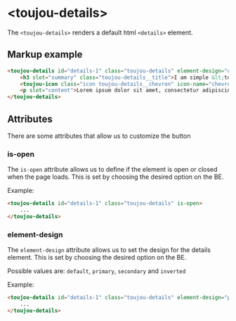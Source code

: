 # &lt;toujou-details&gt;
The `<toujou-details>` renders a default html `<details>` element.

## Markup example
```html
<toujou-details id="details-1" class="toujou-details" element-design="default">
    <h3 slot="summary" class="toujou-details__title">I am simple &lt;toujou-details&gt; element</h3>
    <toujou-icon class="icon toujou-details__chevron" icon-name="chevron-down" slot="chevron"></toujou-icon>
    <p slot="content">Lorem ipsum dolor sit amet, consectetur adipiscing elit, sed do eiusmod tempor incididunt ut labore et dolore magna aliqua. Ut enim ad minim veniam, quis nostrud exercitation ullamco laboris nisi ut aliquip ex ea commodo consequat.</p>
</toujou-details>
```

## Attributes
There are some attributes that allow us to customize the button


### is-open
The `is-open` attribute allows us to define if the element is open or closed when the page loads. This is set by choosing the desired option on the BE.

Example:
```html
<toujou-details id="details-1" class="toujou-details" is-open>
    ...
</toujou-details>
```

### element-design
The `element-design` attribute allows us to set the design for the details element. This is set by choosing the desired option on the BE.

Possible values are: `default`, `primary`, `secondary` and `inverted`

Example:
```html
<toujou-details id="details-1" class="toujou-details" element-design="primary">
    ...
</toujou-details>
```